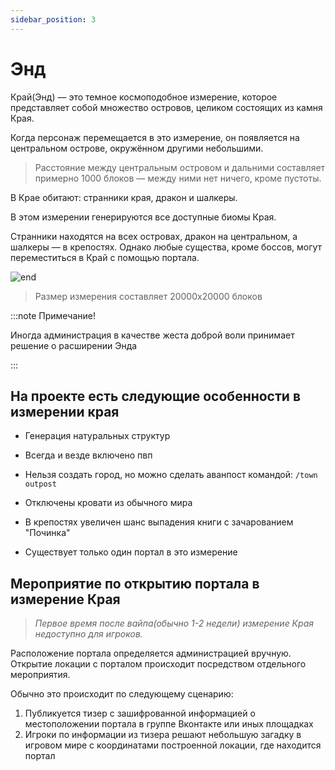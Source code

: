 ```yaml
---
sidebar_position: 3
---
```


# Энд

Край(Энд) — это темное космоподобное измерение, которое представляет собой множество островов, целиком состоящих из камня Края.

Когда персонаж перемещается в это измерение, он появляется на центральном острове, окружённом другими небольшими.
> Расстояние между центральным островом и дальними составляет примерно 1000 блоков — между ними нет ничего, кроме пустоты.

В Крае обитают: странники края, дракон и шалкеры.

В этом измерении генерируются все доступные биомы Края.

Странники находятся на всех островах, дракон на центральном, а шалкеры — в крепостях. Однако любые существа, кроме боссов, могут переместиться в Край с помощью портала.

![end](/gameworld/end.png)

>Размер измерения составляет 20000x20000 блоков

:::note Примечание!

Иногда администрация в качестве жеста доброй воли принимает решение о расширении Энда

:::

## **На проекте есть следующие особенности в измерении края**

- Генерация натуральных структур

- Всегда и везде включено пвп

- Нельзя создать город, но можно сделать аванпост командой: `/town outpost`

- Отключены кровати из обычного мира

- В крепостях увеличен шанс выпадения книги с зачарованием "Починка"

- Существует только один портал в это измерение


## Мероприятие по открытию портала в измерение Края

> *Первое время после вайпа(обычно 1-2 недели) измерение Края недоступно для игроков.*

Расположение портала определяется администрацией вручную. Открытие локации с порталом происходит посредством отдельного мероприятия.

Обычно это происходит по следующему сценарию:

1. Публикуется тизер с зашифрованной информацией о местоположении портала в группе Вконтакте или иных площадках
2. Игроки по информации из тизера решают небольшую загадку в игровом мире с координатами построенной локации, где находится портал